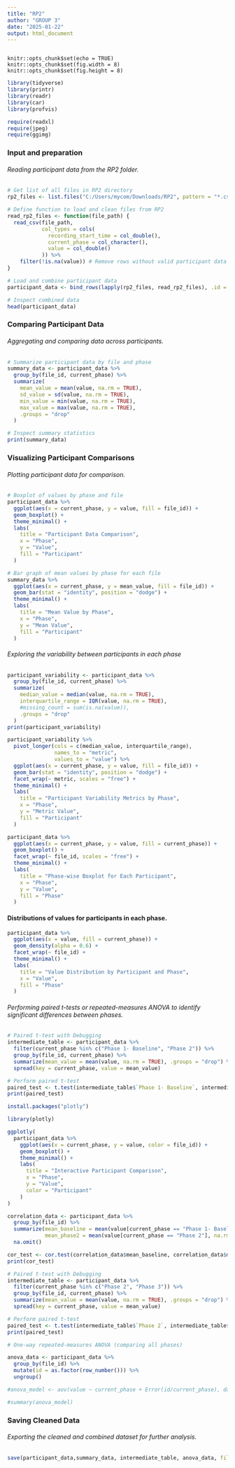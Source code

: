 ---
title: "RP2"
author: "GROUP 3"
date: "2025-01-22"
output: html_document
---

```

knitr::opts_chunk$set(echo = TRUE)
knitr::opts_chunk$set(fig.width = 8)
knitr::opts_chunk$set(fig.height = 8)

```

```{r message=FALSE, warning=FALSE}

library(tidyverse)
library(printr)
library(readr)
library(car)
library(profvis)

require(readxl)
require(jpeg)
require(ggimg)

```
### Input and preparation

###### Reading participant data from the RP2 folder.

```{r}

# Get list of all files in RP2 directory
rp2_files <- list.files("C:/Users/mycom/Downloads/RP2", pattern = "*.csv", full.names = TRUE)

```

```{r}

# Define function to load and clean files from RP2
read_rp2_files <- function(file_path) {
  read_csv(file_path, 
           col_types = cols(
             recording_start_time = col_double(),
             current_phase = col_character(),
             value = col_double()
           )) %>%
    filter(!is.na(value)) # Remove rows without valid participant data
}
```

```{r load-data}
# Load and combine participant data
participant_data <- bind_rows(lapply(rp2_files, read_rp2_files), .id = "file_id")

# Inspect combined data
head(participant_data)

```

### Comparing Participant Data

###### Aggregating and comparing data across participants.

```{r}
# Summarize participant data by file and phase
summary_data <- participant_data %>%
  group_by(file_id, current_phase) %>%
  summarize(
    mean_value = mean(value, na.rm = TRUE),
    sd_value = sd(value, na.rm = TRUE),
    min_value = min(value, na.rm = TRUE),
    max_value = max(value, na.rm = TRUE),
    .groups = "drop"
  )

# Inspect summary statistics
print(summary_data)
```

### Visualizing Participant Comparisons

###### Plotting participant data for comparison.

```{r, fig.height = 8, fig.width = 10}
# Boxplot of values by phase and file
participant_data %>%
  ggplot(aes(x = current_phase, y = value, fill = file_id)) +
  geom_boxplot() +
  theme_minimal() +
  labs(
    title = "Participant Data Comparison",
    x = "Phase",
    y = "Value",
    fill = "Participant"
  )
```


```{r, fig.height = 8, fig.width = 10}
# Bar graph of mean values by phase for each file
summary_data %>%
  ggplot(aes(x = current_phase, y = mean_value, fill = file_id)) +
  geom_bar(stat = "identity", position = "dodge") +
  theme_minimal() +
  labs(
    title = "Mean Value by Phase",
    x = "Phase",
    y = "Mean Value",
    fill = "Participant"
  )
```
###### Exploring the variability between participants in each phase
```{r}
participant_variability <- participant_data %>%
  group_by(file_id, current_phase) %>%
  summarize(
    median_value = median(value, na.rm = TRUE),
    interquartile_range = IQR(value, na.rm = TRUE),
    #missing_count = sum(is.na(value)),
    .groups = "drop"
  )
print(participant_variability)
```
```{r}
participant_variability %>%
  pivot_longer(cols = c(median_value, interquartile_range), 
               names_to = "metric", 
               values_to = "value") %>%
  ggplot(aes(x = current_phase, y = value, fill = file_id)) +
  geom_bar(stat = "identity", position = "dodge") +
  facet_wrap(~ metric, scales = "free") +
  theme_minimal() +
  labs(
    title = "Participant Variability Metrics by Phase",
    x = "Phase",
    y = "Metric Value",
    fill = "Participant"
  )
```

```{r, fig.height = 8, fig.width = 10}
participant_data %>%
  ggplot(aes(x = current_phase, y = value, fill = current_phase)) +
  geom_boxplot() +
  facet_wrap(~ file_id, scales = "free") +
  theme_minimal() +
  labs(
    title = "Phase-wise Boxplot for Each Participant",
    x = "Phase",
    y = "Value",
    fill = "Phase"
  )
```

#### Distributions of values for participants in each phase.
```{r, fig.height = 8, fig.width = 10}
participant_data %>%
  ggplot(aes(x = value, fill = current_phase)) +
  geom_density(alpha = 0.6) +
  facet_wrap(~ file_id) +
  theme_minimal() +
  labs(
    title = "Value Distribution by Participant and Phase",
    x = "Value",
    fill = "Phase"
  )
```


###### Performing paired t-tests or repeated-measures ANOVA to identify significant differences between phases.

```{r}
# Paired t-test with Debugging
intermediate_table <- participant_data %>%
  filter(current_phase %in% c("Phase 1- Baseline", "Phase 2")) %>%
  group_by(file_id, current_phase) %>%
  summarize(mean_value = mean(value, na.rm = TRUE), .groups = "drop") %>%
  spread(key = current_phase, value = mean_value)

# Perform paired t-test
paired_test <- t.test(intermediate_table$`Phase 1- Baseline`, intermediate_table$`Phase 2`, paired = TRUE)
print(paired_test)
```

```{r}
install.packages("plotly")

library(plotly)
```

```{r}
ggplotly(
  participant_data %>%
    ggplot(aes(x = current_phase, y = value, color = file_id)) +
    geom_boxplot() +
    theme_minimal() +
    labs(
      title = "Interactive Participant Comparison",
      x = "Phase",
      y = "Value",
      color = "Participant"
    )
)
```

```{r}
correlation_data <- participant_data %>%
  group_by(file_id) %>%
  summarize(mean_baseline = mean(value[current_phase == "Phase 1- Baseline"], na.rm = TRUE),
            mean_phase2 = mean(value[current_phase == "Phase 2"], na.rm = TRUE)) %>%
  na.omit()

cor_test <- cor.test(correlation_data$mean_baseline, correlation_data$mean_phase2)
print(cor_test)
```


```{r}
# Paired t-test with Debugging
intermediate_table <- participant_data %>%
  filter(current_phase %in% c("Phase 2", "Phase 3")) %>%
  group_by(file_id, current_phase) %>%
  summarize(mean_value = mean(value, na.rm = TRUE), .groups = "drop") %>%
  spread(key = current_phase, value = mean_value)

# Perform paired t-test
paired_test <- t.test(intermediate_table$`Phase 2`, intermediate_table$`Phase 3`, paired = TRUE)
print(paired_test)
```

```{r}
# One-way repeated-measures ANOVA (comparing all phases)

anova_data <- participant_data %>%
  group_by(file_id) %>%
  mutate(id = as.factor(row_number())) %>%
  ungroup()

#anova_model <- aov(value ~ current_phase + Error(id/current_phase), data = anova_data)

#summary(anova_model)
```

### Saving Cleaned Data
###### Exporting the cleaned and combined dataset for further analysis.

```{r}

save(participant_data,summary_data, intermediate_table, anova_data, file = "RP2.Rda")

```
